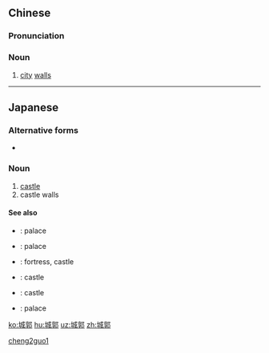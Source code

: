 ==Chinese==
{{zh-forms}}

===Pronunciation===
{{zh-pron
|m=chéngguō
|cat=n
}}

===Noun===
{{zh-noun}}

# {{lb|zh|archaic}} [[city]] [[wall]]s

[[Category:Mandarin archaic terms|cheng2guo1]]

----

==Japanese==
{{ja-kanjitab|じょう|かく|yomi=on}}

===Alternative forms===
* {{l|ja|城廓}}

===Noun===
{{ja-noun|じょうかく}}

# [[castle]]
# castle walls

====See also====
* {{ja-r|宮|みや}}: palace
* {{ja-r|宮殿|きゅうでん}}: palace
* {{ja-r|城|き}}: fortress, castle
* {{ja-r|城|ぐすく}}: castle
* {{ja-r|城|しろ}}: castle
* {{ja-r|殿|との}}: palace

[[ko:城郭]]
[[hu:城郭]]
[[uz:城郭]]
[[zh:城郭]]
